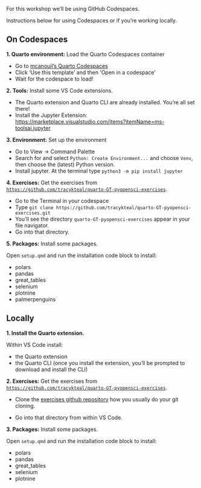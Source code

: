 For this workshop we'll be using GitHub Codespaces. 

Instructions below for using Codespaces or if you're working locally. 

## On Codespaces

**1. Quarto environment:** Load the Quarto Codespaces container

-   Go to [mcanouil's Quarto Codespaces](https://github.com/mcanouil/quarto-codespaces)
-   Click 'Use this template' and then 'Open in a codespace'
-   Wait for the codespace to load!

**2. Tools:** Install some VS Code extensions.

-   The Quarto extension and Quarto CLI are already installed. You're all set there!
-   Install the Jupyter Extension: <https://marketplace.visualstudio.com/items?itemName=ms-toolsai.jupyter>

**3. Environment:** Set up the environment

-   Go to View -> Command Palette
-   Search for and select `Python: Create Environment...` and choose `Venv`, then choose the (latest) Python version. 
-   Install jupyter. At the terminal type `python3 -m pip install jupyter`


**4. Exercises:** Get the exercises from [`https://github.com/tracykteal/quarto-GT-pyopensci-exercises`](https://github.com/tracykteal/quarto-GT-pyopensci-exercises).

-   Go to the Terminal in your codespace
-   Type `git clone https://github.com/tracykteal/quarto-GT-pyopensci-exercises.git`
-   You'll see the directory `quarto-GT-pyopensci-exercises` appear in your file navigator.
-   Go into that directory.

**5. Packages:** Install some packages. 

Open `setup.qmd` and run the installation code block to install:

  - polars
  - pandas
  - great_tables
  - selenium
  - plotnine
  - palmerpenguins

## Locally


**1. Install the Quarto extension.** 

Within VS Code install:

* the Quarto extension
* the Quarto CLI (once you install the extension, you'll be prompted to download and install the CLI)

**2. Exercises:** Get the exercises from [`https://github.com/tracykteal/quarto-GT-pyopensci-exercises`](https://github.com/tracykteal/quarto-GT-pyopensci-exercises).

* Clone the [exercises github repository](https://github.com/tracykteal/quarto-GT-pyopensci-exercises) how you usually do your git cloning.

* Go into that directory from within VS Code.

**3. Packages:** Install some packages. 

Open `setup.qmd` and run the installation code block to install:

  - polars
  - pandas
  - great_tables
  - selenium
  - plotnine
